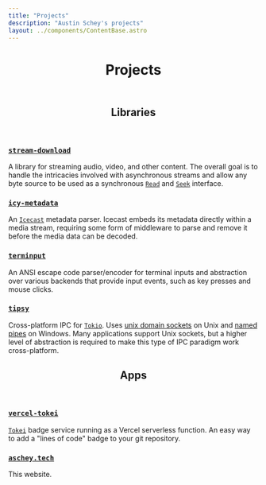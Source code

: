 ```yaml
---
title: "Projects"
description: "Austin Schey's projects"
layout: ../components/ContentBase.astro
---
```



<style>
  {`
    .prose svg {
      color: var(--color-accent);
      margin-right: calc(var(--spacing) * 2);
    }
  `}
</style>

<header>

# Projects

</header>

<header class="border-b border-gray-500">

## <Book aria-hidden="true" /> Libraries

</header>

### [`stream-download`](https://github.com/aschey/stream-download-rs)

A library for streaming audio, video, and other content. The overall goal is to
handle the intricacies involved with asynchronous streams and allow any byte
source to be used as a synchronous
[`Read`](https://doc.rust-lang.org/std/io/trait.Read.html) and
[`Seek`](https://doc.rust-lang.org/std/io/trait.Seek.html) interface.

### [`icy-metadata`](https://github.com/aschey/icy-metadata)

An [`Icecast`](https://icecast.org) metadata parser.
Icecast embeds its metadata directly within a media stream,
requiring some form of middleware to parse and remove it before the media data
can be decoded.

### [`terminput`](https://github.com/aschey/terminput)

An ANSI escape code parser/encoder for terminal inputs and
abstraction over various backends that provide input events, such as key presses and mouse clicks.

### [`tipsy`](https://github.com/aschey/tipsy)

Cross-platform IPC for [`Tokio`](https://tokio.rs).
Uses [unix domain sockets](https://en.wikipedia.org/wiki/Unix_domain_socket) on Unix and
[named pipes](https://learn.microsoft.com/en-us/windows/win32/ipc/named-pipes) on Windows.
Many applications support Unix sockets, but a higher level of abstraction is required to make
this type of IPC paradigm work cross-platform.

<header class="border-b border-gray-500">

## <Computer aria-hidden="true" /> Apps

</header>

### [`vercel-tokei`](https://github.com/aschey/vercel-tokei)

[`Tokei`](https://github.com/XAMPPRocky/tokei) badge service running as a Vercel serverless function.
An easy way to add a "lines of code" badge to your git repository.

### [`aschey.tech`](https://github.com/aschey/aschey.tech)

This website.
